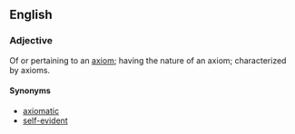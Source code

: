 ==English==
===Adjective===
Of or pertaining to an [[axiom]]; having the nature of an axiom; characterized by axioms.

====Synonyms====
*[[axiomatic]]
*[[self-evident]]
